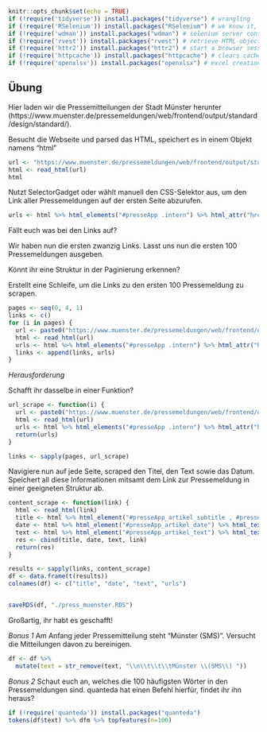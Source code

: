 ```{r setup, include=FALSE}
knitr::opts_chunk$set(echo = TRUE)
if (!require('tidyverse')) install.packages("tidyverse") # wrangling
if (!require('RSelenium')) install.packages("RSelenium") # we know it, we love it
if (!require('wdman')) install.packages("wdman") # selenium server config
if (!require('rvest')) install.packages("rvest") # retrieve HTML objects 
if (!require('httr2')) install.packages("httr2") # start a browser session
if (!require('httpcache')) install.packages("httpcache") # clears cache
if (!require('openxlsx')) install.packages("openxlsx") # excel creation and manipulation 
```

## Übung
Hier laden wir die Pressemitteilungen der Stadt Münster herunter (https://www.muenster.de/pressemeldungen/web/frontend/output/standard/design/standard/). 

Besucht die Webseite und parsed das HTML, speichert es in einem Objekt namens "html"

```{r}
url <- "https://www.muenster.de/pressemeldungen/web/frontend/output/standard/design/standard/"
html <- read_html(url)
html
```

Nutzt SelectorGadget oder wählt manuell den CSS-Selektor aus, um den Link aller Pressemeldungen auf der ersten Seite abzurufen.
```{r}
urls <- html %>% html_elements("#presseApp .intern") %>% html_attr("href")
```

Fällt euch was bei den Links auf? 

Wir haben nun die ersten zwanzig Links. Lasst uns nun die ersten 100 Pressemeldungen ausgeben.

Könnt ihr eine Struktur in der Paginierung erkennen?


Erstellt eine Schleife, um die Links zu den ersten 100 Pressemeldung zu scrapen.
```{r}
pages <- seq(0, 4, 1)
links <- c()
for (i in pages) {
  url <- paste0("https://www.muenster.de/pressemeldungen/web/frontend/output/standard/design/standard/page/", pages[i])
  html <- read_html(url)
  urls <- html %>% html_elements("#presseApp .intern") %>% html_attr("href") 
  links <- append(links, urls)
}
```


*Herausforderung*

Schafft ihr dasselbe in einer Funktion?
```{r}
url_scrape <- function(i) {
  url <- paste0("https://www.muenster.de/pressemeldungen/web/frontend/output/standard/design/standard/page/", i)
  html <- read_html(url)
  urls <- html %>% html_elements("#presseApp .intern") %>% html_attr("href")
  return(urls)
}

links <- sapply(pages, url_scrape)
```

Navigiere nun auf jede Seite, scraped den Titel, den Text sowie das Datum. Speichert all diese Informationen mitsamt dem Link zur Pressemeldung in einer geeigneten Struktur ab.

```{r}
content_scrape <- function(link) {
  html <- read_html(link)
  title <- html %>% html_element("#presseApp_artikel_subtitle , #presseApp_artikel_title") %>% html_text()
  date <- html %>% html_element("#presseApp_artikel_date") %>% html_text() 
  text <- html %>% html_element("#presseApp_artikel_text") %>% html_text()
  res <- cbind(title, date, text, link)
  return(res)
}

results <- sapply(links, content_scrape)
df <- data.frame(t(results))
colnames(df) <- c("title", "date", "text", "urls")


saveRDS(df, "./press_muenster.RDS")
```

Großartig, ihr habt es geschafft!

*Bonus 1*
Am Anfang jeder Pressemitteilung steht "Münster (SMS)". Versucht die Mitteilungen davon zu bereinigen.

```{r}
df <- df %>%
  mutate(text = str_remove(text, "\\n\\t\\t\\tMünster \\(SMS\\) "))
```

*Bonus 2* 
Schaut euch an, welches die 100 häufigsten Wörter in den Pressemeldungen sind. quanteda hat einen Befehl hierfür, findet ihr ihn heraus?

```{r}
if (!require('quanteda')) install.packages("quanteda") 
tokens(df$text) %>% dfm %>% topfeatures(n=100)
```